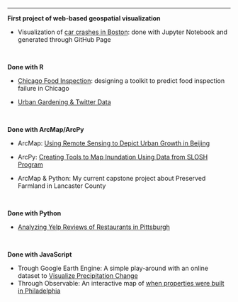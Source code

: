 -------------------------------------------------------------------------------

__First project of web-based geospatial visualization__

* Visualization of [car crashes in Boston](https://wxyang007.github.io/datavizmusa620/MUSA620_final/): done with Jupyter Notebook and generated through GitHub Page


<br>

__Done with R__

* [Chicago Food Inspection](musa507final.html): designing a toolkit to predict food inspection failure in Chicago


* [Urban Gardening & Twitter Data](https://drive.google.com/file/d/1e8l0Jd63YBEMhyl_kCfKUU-txfJUl5X7/view?usp=sharing)


<br>


__Done with ArcMap/ArcPy__

* ArcMap: [Using Remote Sensing to Depict Urban Growth in Beijing](https://drive.google.com/file/d/11ozqnC0L43qK7s1oA31ukD345YNP5w_E/view?usp=sharing)

* ArcPy: [Creating Tools to Map Inundation Using Data from SLOSH Program](https://drive.google.com/open?id=17MmY-m2rLA75zV4NcUpxYbIfEhfrEr0M)

* ArcMap & Python: My current capstone project about Preserved Farmland in Lancaster County



<br>


__Done with Python__

* [Analyzing Yelp Reviews of Restaurants in Pittsburgh](yelp.html)



<br>


__Done with JavaScript__

* Trough Google Earth Engine: A simple play-around with an online dataset to [Visualize Precipitation Change](https://drive.google.com/file/d/1ds8HpX7YqJvhhdkAaZpFBrAT_2koqJWp/view?usp=sharing)
* Through Observable: An interactive map of [when properties were built in Philadelphia](https://observablehq.com/@wenxinyang/musa620-assignment6-part-ii)

